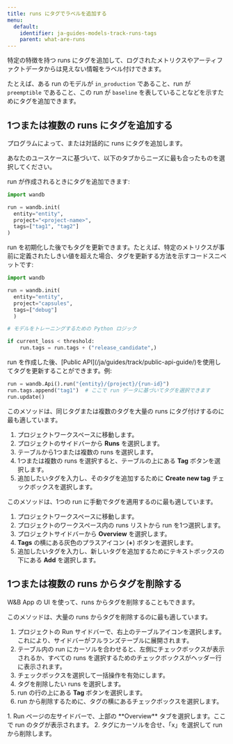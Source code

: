 ```yaml
---
title: runs にタグでラベルを追加する
menu:
  default:
    identifier: ja-guides-models-track-runs-tags
    parent: what-are-runs
---
```


特定の特徴を持つ runs にタグを追加して、ログされたメトリクスやアーティファクトデータからは見えない情報をラベル付けできます。

たとえば、ある run のモデルが `in_production` であること、run が `preemptible` であること、この run が `baseline` を表していることなどを示すためにタグを追加できます。

## 1つまたは複数の runs にタグを追加する

プログラムによって、または対話的に runs にタグを追加します。

あなたのユースケースに基づいて、以下のタブからニーズに最も合ったものを選択してください。

<Tabs>
<Tab title="W&B Python SDK">
run が作成されるときにタグを追加できます:

```python
import wandb

run = wandb.init(
  entity="entity",
  project="<project-name>",
  tags=["tag1", "tag2"]
)
```

run を初期化した後でもタグを更新できます。たとえば、特定のメトリクスが事前に定義されたしきい値を超えた場合、タグを更新する方法を示すコードスニペットです:

```python
import wandb

run = wandb.init(
  entity="entity", 
  project="capsules", 
  tags=["debug"]
  )

# モデルをトレーニングするための Python ロジック

if current_loss < threshold:
    run.tags = run.tags + ("release_candidate",)
```
</Tab>
<Tab title="Public API">
run を作成した後、[Public API](/ja/guides/track/public-api-guide/)を使用してタグを更新することができます。例:

```python
run = wandb.Api().run("{entity}/{project}/{run-id}")
run.tags.append("tag1")  # ここで run データに基づいてタグを選択できます
run.update()
```
</Tab>
<Tab title="Project page">
このメソッドは、同じタグまたは複数のタグを大量の runs にタグ付けするのに最も適しています。

1. プロジェクトワークスペースに移動します。
2. プロジェクトのサイドバーから **Runs** を選択します。
3. テーブルから1つまたは複数の runs を選択します。
4. 1つまたは複数の runs を選択すると、テーブルの上にある **Tag** ボタンを選択します。
5. 追加したいタグを入力し、そのタグを追加するために **Create new tag** チェックボックスを選択します。
</Tab>
<Tab title="Run page">
このメソッドは、1つの run に手動でタグを適用するのに最も適しています。

1. プロジェクトワークスペースに移動します。
2. プロジェクトのワークスペース内の runs リストから run を1つ選択します。
1. プロジェクトサイドバーから **Overview** を選択します。
2. **Tags** の横にある灰色のプラスアイコン (**+**) ボタンを選択します。
3. 追加したいタグを入力し、新しいタグを追加するためにテキストボックスの下にある **Add** を選択します。
</Tab>
</Tabs>

## 1つまたは複数の runs からタグを削除する

W&B App の UI を使って、runs からタグを削除することもできます。

<Tabs>
<Tab title="Project page">
このメソッドは、大量の runs からタグを削除するのに最も適しています。

1. プロジェクトの Run サイドバーで、右上のテーブルアイコンを選択します。これにより、サイドバーがフルランズテーブルに展開されます。
2. テーブル内の run にカーソルを合わせると、左側にチェックボックスが表示されるか、すべての runs を選択するためのチェックボックスがヘッダー行に表示されます。
3. チェックボックスを選択して一括操作を有効にします。
4. タグを削除したい runs を選択します。
5. run の行の上にある **Tag** ボタンを選択します。
6. run から削除するために、タグの横にあるチェックボックスを選択します。
</Tab>
<Tab title="Run page">
1. Run ページの左サイドバーで、上部の **Overview** タブを選択します。ここで run のタグが表示されます。
2. タグにカーソルを合せ、「x」を選択して run から削除します。
</Tab>
</Tabs>